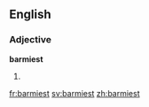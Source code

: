 ==English==

===Adjective===
'''barmiest'''

# {{superlative of|barmy}}

[[fr:barmiest]]
[[sv:barmiest]]
[[zh:barmiest]]